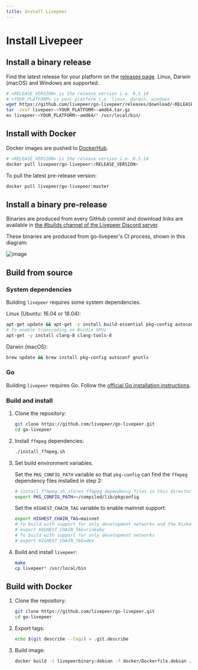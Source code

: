 ```yaml
---
title: Install Livepeer
---
```


# Install Livepeer

## Install a binary release

Find the latest release for your platform on the
[releases page](https://github.com/livepeer/go-livepeer/releases). Linux, Darwin
(macOS) and Windows are supported.

```bash
# <RELEASE_VERSION> is the release version i.e. 0.5.14
# <YOUR_PLATFORM> is your platform i.e. linux, darwin, windows
wget https://github.com/livepeer/go-livepeer/releases/download/<RELEASE_VERSION>/livepeer-<YOUR PLATFORM>-amd64.tar.gz
tar -zxvf livepeer-<YOUR_PLATFORM>-amd64.tar.gz
mv livepeer-<YOUR_PLATFORM>-amd64/* /usr/local/bin/
```

## Install with Docker

Docker images are pushed to
[DockerHub](https://hub.docker.com/r/livepeer/go-livepeer).

```bash
# <RELEASE_VERSION> is the release version i.e. 0.5.14
docker pull livepeer/go-livepeer:<RELEASE_VERSION>
```

To pull the latest pre-release version:

```bash
docker pull livepeer/go-livepeer:master
```

## Install a binary pre-release

Binaries are produced from every GitHub commit and download links are available
in
[the #builds channel of the Livepeer Discord server](https://discord.gg/drApskX).

These binaries are produced from go-livepeer's CI process, shown in this
diagram:

![image](https://user-images.githubusercontent.com/257909/58923612-3709a800-86f5-11e9-838b-6202f296bce8.png)

## Build from source

### System dependencies

Building `livepeer` requires some system dependencies.

Linux (Ubuntu: 16.04 or 18.04):

```bash
apt-get update && apt-get -y install build-essential pkg-config autoconf gnutls-dev git curl
# To enable transcoding on Nvidia GPUs
apt-get -y install clang-8 clang-tools-8
```

Darwin (macOS):

```bash
brew update && brew install pkg-config autoconf gnutls
```

### Go

Building `livepeer` requires Go. Follow the
[official Go installation instructions](https://golang.org/doc/install).

### Build and install

1. Clone the repository:

   ```bash
   git clone https://github.com/livepeer/go-livepeer.git
   cd go-livepeer
   ```

2. Install `ffmpeg` dependencies:

   ```bash
   ./install_ffmpeg.sh
   ```

3. Set build environment variables.

   Set the `PKG_CONFIG_PATH` variable so that `pkg-config` can find the `ffmpeg`
   dependency files installed in step 2:

   ```bash
   # install_ffmpeg.sh stores ffmpeg dependency files in this directory by default
   export PKG_CONFIG_PATH=~/compiled/lib/pkgconfig
   ```

   Set the `HIGHEST_CHAIN_TAG` variable to enable mainnet support:

   ```bash
   export HIGHEST_CHAIN_TAG=mainnet
   # To build with support for only development networks and the Rinkeby test network
   # export HIGHEST_CHAIN_TAG=rinkeby
   # To build with support for only development networks
   # export HIGHEST_CHAIN_TAG=dev
   ```

4. Build and install `livepeer`:

   ```bash
   make
   cp livepeer* /usr/local/bin
   ```

## Build with Docker

1. Clone the repository:

   ```bash
   git clone https://github.com/livepeer/go-livepeer.git
   cd go-livepeer
   ```

2. Export tags:

   ```bash
   echo $(git describe --tags) > .git.describe
   ```

3. Build image:

   ```bash
   docker build -t livepeerbinary:debian -f docker/Dockerfile.debian .
   ```
